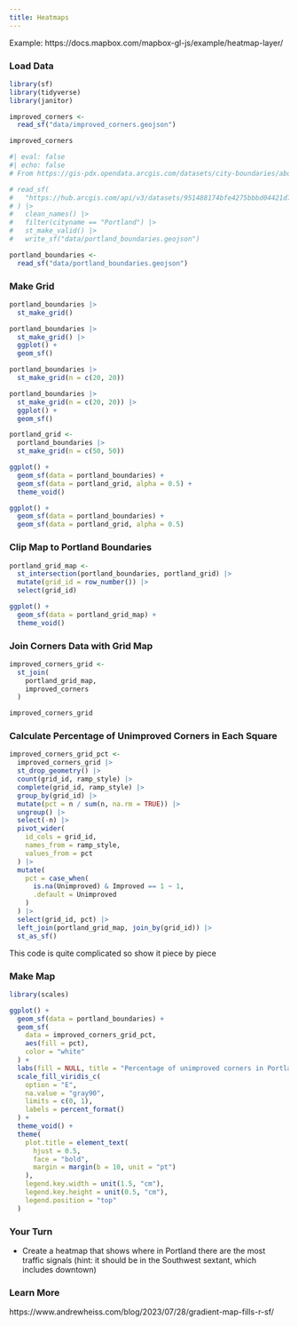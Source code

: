 ```yaml
---
title: Heatmaps
---
```


::: {.notes}
Example: https://docs.mapbox.com/mapbox-gl-js/example/heatmap-layer/
:::

### Load Data

```r
library(sf)
library(tidyverse)
library(janitor)

improved_corners <-
  read_sf("data/improved_corners.geojson")

improved_corners
```


```r
#| eval: false
#| echo: false
# From https://gis-pdx.opendata.arcgis.com/datasets/city-boundaries/about

# read_sf(
#   "https://hub.arcgis.com/api/v3/datasets/951488174bfe4275bbbd04421d7820f5_10/downloads/data?format=geojson&spatialRefId=4326&where=1%3D1"
# ) |>
#   clean_names() |>
#   filter(cityname == "Portland") |>
#   st_make_valid() |>
#   write_sf("data/portland_boundaries.geojson")
```

```r
portland_boundaries <-
  read_sf("data/portland_boundaries.geojson")
```

### Make Grid

```r
portland_boundaries |>
  st_make_grid()
```

```r
portland_boundaries |>
  st_make_grid() |>
  ggplot() +
  geom_sf()
```

```r
portland_boundaries |>
  st_make_grid(n = c(20, 20))
```

```r
portland_boundaries |>
  st_make_grid(n = c(20, 20)) |>
  ggplot() +
  geom_sf()
```

```r
portland_grid <-
  portland_boundaries |>
  st_make_grid(n = c(50, 50))
```

```r
ggplot() +
  geom_sf(data = portland_boundaries) +
  geom_sf(data = portland_grid, alpha = 0.5) +
  theme_void()
```

```r
ggplot() +
  geom_sf(data = portland_boundaries) +
  geom_sf(data = portland_grid, alpha = 0.5)
```

### Clip Map to Portland Boundaries
```r
portland_grid_map <-
  st_intersection(portland_boundaries, portland_grid) |>
  mutate(grid_id = row_number()) |>
  select(grid_id)
```

```r
ggplot() +
  geom_sf(data = portland_grid_map) +
  theme_void()
```

### Join Corners Data with Grid Map

```r
improved_corners_grid <-
  st_join(
    portland_grid_map,
    improved_corners
  )

improved_corners_grid
```

### Calculate Percentage of Unimproved Corners in Each Square 
```r
improved_corners_grid_pct <-
  improved_corners_grid |>
  st_drop_geometry() |>
  count(grid_id, ramp_style) |>
  complete(grid_id, ramp_style) |>
  group_by(grid_id) |>
  mutate(pct = n / sum(n, na.rm = TRUE)) |>
  ungroup() |>
  select(-n) |>
  pivot_wider(
    id_cols = grid_id,
    names_from = ramp_style,
    values_from = pct
  ) |>
  mutate(
    pct = case_when(
      is.na(Unimproved) & Improved == 1 ~ 1,
      .default = Unimproved
    )
  ) |>
  select(grid_id, pct) |>
  left_join(portland_grid_map, join_by(grid_id)) |>
  st_as_sf()
```

::: {.notes}
This code is quite complicated so show it piece by piece
:::

### Make Map
```r
library(scales)

ggplot() +
  geom_sf(data = portland_boundaries) +
  geom_sf(
    data = improved_corners_grid_pct,
    aes(fill = pct),
    color = "white"
  ) +
  labs(fill = NULL, title = "Percentage of unimproved corners in Portland") +
  scale_fill_viridis_c(
    option = "E",
    na.value = "gray90",
    limits = c(0, 1),
    labels = percent_format()
  ) +
  theme_void() +
  theme(
    plot.title = element_text(
      hjust = 0.5,
      face = "bold",
      margin = margin(b = 10, unit = "pt")
    ),
    legend.key.width = unit(1.5, "cm"),
    legend.key.height = unit(0.5, "cm"),
    legend.position = "top"
  )
```

### Your Turn {.your-turn}

- Create a heatmap that shows where in Portland there are the most traffic signals (hint: it should be in the Southwest sextant, which includes downtown)

### Learn More

https://www.andrewheiss.com/blog/2023/07/28/gradient-map-fills-r-sf/